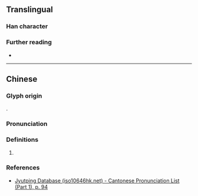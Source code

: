 {{character info}}
==Translingual==

===Han character===
{{Han char|rn=38|rad=女|as=09|sn=12|four=|canj=VDWF|ids=⿰女柬}}

===Further reading===
* {{Han ref|kx=0267.210|dkj=06526|hdz=21064.080|uh=5AA1|ud=23201}}

----

==Chinese==
{{zh-forms}}

===Glyph origin===
{{Han compound|女|柬|c1=s|c2=p|ls=psc|t1=woman}}.

===Pronunciation===
{{zh-pron
|m=liàn
|c=lin6
|mc=y
|oc=y
|cat=
}}

===Definitions===
{{head|zh|Han character}}

# {{rfdef|zh}}

===References===
* [http://www.iso10646hk.net/jp/document/download.jsp Jyutping Database (iso10646hk.net) - Cantonese Pronunciation List (Part 1), p. 94]